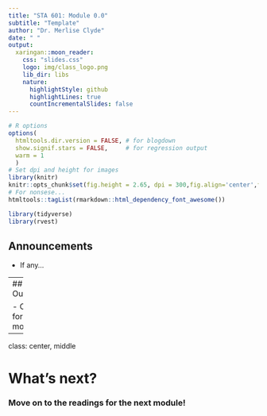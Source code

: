 ```yaml
---
title: "STA 601: Module 0.0"
subtitle: "Template"
author: "Dr. Merlise Clyde"
date: " "
output:
  xaringan::moon_reader:
    css: "slides.css"
    logo: img/class_logo.png
    lib_dir: libs
    nature:
      highlightStyle: github
      highlightLines: true
      countIncrementalSlides: false
---
```


```r
# R options
options(
  htmltools.dir.version = FALSE, # for blogdown
  show.signif.stars = FALSE,     # for regression output
  warm = 1
  )
# Set dpi and height for images
library(knitr)
knitr::opts_chunk$set(fig.height = 2.65, dpi = 300,fig.align='center',fig.show='hold',size='footnotesize', small.mar=TRUE) 
# For nonsese...
htmltools::tagList(rmarkdown::html_dependency_font_awesome())
```

```r
library(tidyverse)
library(rvest)
```



## Announcements

- If any...


---
## Outline

- Outline for the module....



---

class: center, middle

# What's next? 

### Move on to the readings for the next module!




